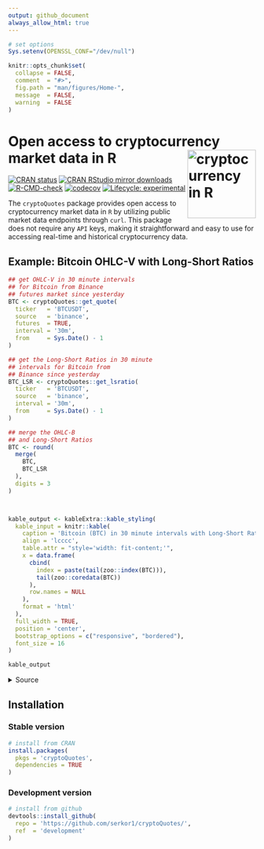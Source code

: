 ```yaml
---
output: github_document
always_allow_html: true
---
```

<!-- index.md is generated from index.Rmd. Please edit that file -->
```r
# set options
Sys.setenv(OPENSSL_CONF="/dev/null")

knitr::opts_chunk$set(
  collapse = FALSE,
  comment  = "#>",
  fig.path = "man/figures/Home-",
  message  = FALSE,
  warning  = FALSE
)
```

# Open access to cryptocurrency market data in R <a href="https://serkor1.github.io/cryptoQuotes/"><img src="man/figures/logo.png" align="right" height="139" alt="cryptocurrency in R"/></a>

<!-- badges: start -->
[![CRAN status](https://www.r-pkg.org/badges/version/cryptoQuotes)](https://CRAN.R-project.org/package=cryptoQuotes)
[![CRAN RStudio mirror downloads](https://cranlogs.r-pkg.org/badges/last-month/cryptoQuotes?color=blue)](https://r-pkg.org/pkg/cryptoQuotes)
[![R-CMD-check](https://github.com/serkor1/cryptoQuotes/actions/workflows/R-CMD-check.yaml/badge.svg)](https://github.com/serkor1/cryptoQuotes/actions/workflows/R-CMD-check.yaml)
[![codecov](https://codecov.io/gh/serkor1/cryptoQuotes/graph/badge.svg?token=D7NF1BPVL5)](https://codecov.io/gh/serkor1/cryptoQuotes)
[![Lifecycle: experimental](https://img.shields.io/badge/lifecycle-experimental-orange.svg)](https://lifecycle.r-lib.org/articles/stages.html#experimental)
<!-- badges: end -->

The `cryptoQuotes` package provides open access to cryptocurrency market data in `R` by utilizing public market data endpoints through `curl`. This package does not require any `API` keys, making it straightforward and easy to use for accessing real-time and historical cryptocurrency data.

## Example: Bitcoin OHLC-V with Long-Short Ratios

```r
## get OHLC-V in 30 minute intervals
## for Bitcoin from Binance
## futures market since yesterday
BTC <- cryptoQuotes::get_quote(
  ticker   = 'BTCUSDT',
  source   = 'binance',
  futures  = TRUE,
  interval = '30m',
  from     = Sys.Date() - 1 
)

## get the Long-Short Ratios in 30 minute
## intervals for Bitcoin from 
## Binance since yesterday
BTC_LSR <- cryptoQuotes::get_lsratio(
  ticker   = 'BTCUSDT',
  source   = 'binance',
  interval = '30m',
  from     = Sys.Date() - 1 
)

## merge the OHLC-B
## and Long-Short Ratios
BTC <- round(
  merge(
    BTC,
    BTC_LSR
  ),
  digits = 3
)



kable_output <- kableExtra::kable_styling(
  kable_input = knitr::kable(
    caption = 'Bitcoin (BTC) in 30 minute intervals with Long-Short Ratios.',
    align = 'lcccc',
    table.attr = "style='width: fit-content;'",
    x = data.frame(
      cbind(
        index = paste(tail(zoo::index(BTC))),
        tail(zoo::coredata(BTC))
      ),
      row.names = NULL
    ),
    format = 'html'
  ),
  full_width = TRUE,
  position = 'center',
  bootstrap_options = c("responsive", "bordered"),
  font_size = 16
)

kable_output
```


<details>
<summary>Source</summary>
```r
## get OHLC-V in 30 minute intervals
## for Bitcoin from Binance
## futures market since yesterday
BTC <- cryptoQuotes::get_quote(
  ticker   = 'BTCUSDT',
  source   = 'binance',
  futures  = TRUE,
  interval = '30m',
  from     = Sys.Date() - 1 
)

## get the Long-Short Ratios in 30 minute
## intervals for Bitcoin from 
## Binance since yesterday
BTC_LSR <- cryptoQuotes::get_lsratio(
  ticker   = 'BTCUSDT',
  source   = 'binance',
  interval = '30m',
  from     = Sys.Date() - 1 
)

## merge the OHLC-B
## and Long-Short Ratios
BTC <- merge(
  BTC,
  BTC_LSR
)
```
</details>

## Installation

### Stable version
```r
# install from CRAN
install.packages(
  pkgs = 'cryptoQuotes',
  dependencies = TRUE
)
```

### Development version
```r
# install from github
devtools::install_github(
  repo = 'https://github.com/serkor1/cryptoQuotes/',
  ref  = 'development'
)
```
